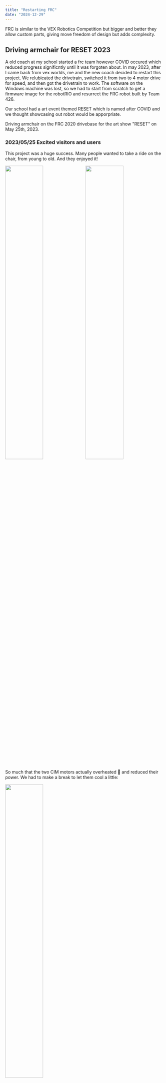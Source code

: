 ```yaml
---
title: "Restarting FRC"
date: "2024-12-29"
---
```


FRC is similar to the VEX Robotics Competition but bigger and better they allow custom parts, giving move freedom of design but adds complexity. 

## Driving armchair for RESET 2023

A old coach at my school started a frc team however COVID occured which reduced progress significntly until it was forgoten about. In may 2023, after I came back from vex worlds, me and the new coach decided to restart this project. We relubicated the drivetrain, switched it from two to 4 motor drive for speed, and then got the drivetrain to work. 
The software on the Windows machine was lost, so we had to start from scratch to get a firmware image for the robotRIO and resurrect the FRC robot built by Team 426.

Our school had a art event themed RESET which is named after COVID and we thought showcasing out robot would be apporpriate. 

Driving armchair on the FRC 2020 drivebase for the art show "RESET" on May 25th, 2023.

### 2023/05/25 Excited visitors and users

This project was a huge success. Many people wanted to take a ride on the chair, from young to old. And they enjoyed it!

<img src="https://github.com/ssis-robotics/reset23/blob/main/docs/2023-05-25_jack.jpg?raw=true" width="49%"></img>
<img src="https://github.com/ssis-robotics/reset23/blob/main/docs/2023-05-25_nomer.jpg?raw=true" width="49%" align="right"></img>

So much that the two CIM motors actually overheated 🥵 and reduced their power. We had to make a break to let them cool a little:

<img src="https://github.com/ssis-robotics/reset23/blob/main/docs/2023-05-25_separated.jpg?raw=true" width="49%"></img>

### 2023/05/15 Secure place for battery, cables and receiver

The last state of the design from March 2020 had no dedicated space for the battery, and some connections were rather loose. The MDF base plate is very thin and bends under load. A new 22mm wooden structure to hold the lead battery in place was cut, screwed and glued together. A separate power switch for the 5V power supply of the radio was installed. Now the glue needs to dry.

<img src="https://github.com/ssis-robotics/reset23/blob/main/docs/2023-05-15_base.jpg?raw=true" width="49%" alt="driving base"></img>


## RoboLotus

As we required more funding and members, we decided to start an external club named RoboLotus, which will be the only Vietnamese FRC team for the 2025 Season

I will be Technical Lead Manager for Robolotus FIRST Robotics 

[Info Booklet](https://docs.google.com/document/d/1VqoJbvVN4mDgfqA1BTzn3eVq7Ery4-hiC3oaSphQSoY/view) \
[Sponsor Packet](https://drive.google.com/file/d/1VsXKrdh1BO3m8qAKJxo6GEpWaj4s8pvb/view?usp=sharing)
